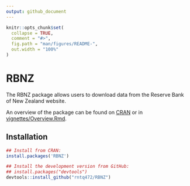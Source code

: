 ```yaml
---
output: github_document
---
```


<!-- README.md is generated from README.Rmd. Please edit that file -->

```r
knitr::opts_chunk$set(
  collapse = TRUE,
  comment = "#>",
  fig.path = "man/figures/README-",
  out.width = "100%"
)
```
# RBNZ

The RBNZ package allows users to download data from the Reserve Bank of New Zealand website.

An overview of the package can be found on [CRAN](https://cran.r-project.org/web/packages/RBNZ/vignettes/Overview.html) or in [vignettes/Overview.Rmd](https://github.com/rntq472/RBNZ/blob/master/vignettes/Overview.Rmd).

## Installation

``` r
## Install from CRAN:
install.packages('RBNZ')

## Install the development version from GitHub:
## install.packages("devtools")
devtools::install_github("rntq472/RBNZ")

```

